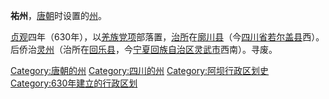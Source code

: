 {{unreferenced|time=2012-12-30T16:21:32+00:00}}
'''祐州'''，[[唐朝|唐朝]]时设置的[[州|州]]。

[[貞觀_(唐朝)|贞观]]四年（630年），以[[羌族|羌族]][[党项|党项]]部落置，[[治所|治所]]在[[廓川县|廓川县]]（今[[四川省|四川省]][[若尔盖县|若尔盖县]]西）。后侨治[[灵州|灵州]]（治所在[[回乐县|回乐县]]，今[[宁夏回族自治区|宁夏回族自治区]][[灵武市|灵武市]]西南）。寻废。

{{唐朝行政区划小作品}}
{{DEFAULTSORT:Y}}
[[Category:唐朝的州|Category:唐朝的州]]
[[Category:四川的州|Category:四川的州]]
[[Category:阿坝行政区划史|Category:阿坝行政区划史]]
[[Category:630年建立的行政区划|Category:630年建立的行政区划]]